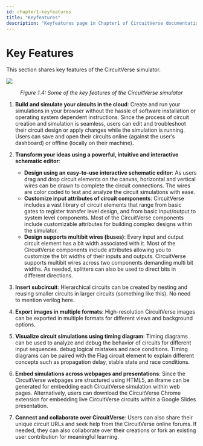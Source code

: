 ```yaml
---
id: chapter1-keyfeatures
title: "Keyfeatures"
description: "Keyfeatures page in Chapter1 of CircuitVerse documentation."
---
```



# Key Features

This section shares key features of the CircuitVerse simulator.

![](/img/img_chapter1/1.4.png)

<div align="center"><em>Figure 1.4: Some of the key features of the CircuitVerse simulator</em></div>

1. **Build and simulate your circuits in the cloud**: Create and run your simulations in your browser without the hassle of software installation or operating system dependent instructions. Since the process of circuit creation and simulation is seamless,  users can edit and troubleshoot their circuit design or apply changes while the simulation is running. Users can save and open their circuits online (against the user’s dashboard) or offline (locally on their machine). 

2. **Transform your ideas using a powerful, intuitive and interactive schematic editor**: 

    - **Design using an easy-to-use interactive schematic editor**: As users drag and drop circuit elements on the canvas, horizontal and vertical wires can be drawn to complete the circuit connections. The wires are color coded to test and analyze the circuit simulations with ease. 
    - **Customize input attributes of circuit components**: CircuitVerse includes a vast library of circuit elements that range from basic gates to register transfer level design, and from basic input/output to system level components. Most of the CircuitVerse components include customizable attributes for building complex designs within the simulator.
    - **Design supports multibit wires (buses)**: Every input and output circuit element has a bit width associated with it. Most of the CircuitVerse components include attributes allowing you to customize the bit widths of their inputs and outputs. CircuitVerse supports multibit wires across two components demanding multi bit widths. As needed, splitters can also be used to direct bits in different directions.

3. **Insert subcircuit**: Hierarchical circuits can be created by nesting and reusing smaller circuits in larger circuits (something like this).  No need to mention verilog here. 

4. **Export images in multiple formats**: High-resolution CircuitVerse images can be exported in multiple formats for different views and background options.

5. **Visualize circuit simulations using timing diagram**: Timing diagrams can be used to analyze and debug the behavior of circuits for different input sequences. debug logical mistakes and race conditions. Timing diagrams can be paired with the Flag circuit element to explain different concepts such as propagation delay, stable state and race conditions.

6. **Embed simulations across webpages and presentations**: Since the CircuitVerse webpages are structured using HTML5, an iframe can be generated for embedding each CircuitVerse simulation within web pages. Alternatively, users can download the CircuitVerse Chrome extension for embedding live CircuitVerse circuits within a Google Slides presentation. 

7. **Connect and collaborate over CircuitVerse**: Users can also share their unique circuit URLs and seek help from the CircuitVerse online forums. If needed, they can also collaborate over their creations or fork an existing user contribution for meaningful learning.